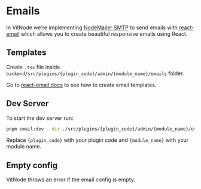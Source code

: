 # Emails

In VitNode we're implementing [NodeMailer SMTP](https://nodemailer.com/) to send emails with [react-email](https://react.email/) which allows you to create beautiful responsive emails using React.

## Templates

Create `.tsx` file inside `backend/src/plugins/{plugin_code}/admin/{module_name}/emails` folder.

Go to [react-email docs](https://react.email/docs/introduction) to see how to create email templates.

## Dev Server

To start the dev server run:

```bash
pnpm email:dev --dir ./src/plugins/{plugin_code}/admin/{module_name}/emails
```

Replace `{plugin_code}` with your plugin code and `{module_name}` with your module name.

## Empty config

VitNode throws an error if the email config is empty.
